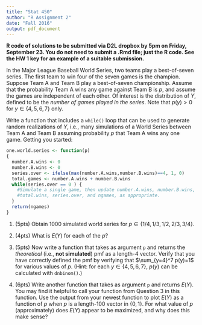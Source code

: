 ---
title: "Stat 450"
author: "R Assignment 2"
date: "Fall 2016"
output: pdf_document
---

**R code of solutions to be submitted via D2L dropbox by 5pm on Friday, September 23.  You do not need to submit a .Rmd file; just the R code.  See the HW 1 key for an example of a suitable submission.**

In the Major League Baseball World Series, two teams play a best-of-seven series.  The first team to win four of the seven games is the champion.  Suppose Team A and Team B play a best-of-seven championship.  Assume that the probability Team A wins any game against Team B is $p$, and assume the games are independent of each other.  Of interest is the distribution of $Y$, defined to be the *number of games played in the series*.  Note that $p(y)>0$ for $y\in \{4,5,6,7\}$ only.  

Write a function that includes a `while()` loop that can be used to generate random realizations of $Y$, i.e., many simulations of a World Series between Team A and Team B assuming probability $p$ that Team A wins any one game.  Getting you started:

```{r,eval=FALSE}
one.world.series <- function(p)
{
  number.A.wins <- 0
  number.B.wins <- 0
  series.over <- ifelse(max(number.A.wins,number.B.wins)==4, 1, 0)
  total.games <- number.A.wins + number.B.wins
  while(series.over == 0 ) {
    #Simulate a single game, then update number.A.wins, number.B.wins, 
    #total.wins, series.over, and ngames, as appropriate.
  }
  return(ngames)
}

```

1. (5pts) Obtain 1000 simulated world series for $p\in \{1/4, 1/3, 1/2, 2/3, 3/4\}$. 

2. (4pts)  What is $E(Y)$ for each of the $p$?  

3.  (5pts) Now write a function that takes as argument `p` and returns the *theoretical* (i.e., **not simulated**) pmf as a length-4 vector.  Verify that you have correctly defined the pmf by verifying that $\sum_{y=4}^7 p(y)=1$ for various values of $p$.   (Hint: for each $y\in \{4,5,6,7\}$, $p(y)$ can be calculated with `dnbinom()`.)

4. (6pts) Write another function that takes as argument `p` and returns $E(Y)$.  You may find it helpful to call your function from Question 3 in this function.  Use the output from your newest function to plot $E(Y)$ as a function of $p$ when $p$ is a length-100 vector in $\{0,1\}$.  For what value of $p$ (approximately) does $E(Y)$ appear to be maximized, and why does this make sense?

